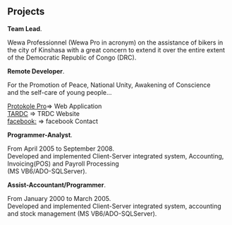 ## Projects

<ProjectCard title="WewaPro" link="https://www.wewa-pro.com/" bg="linear-gradient(to right, orange 0%, purple 100%)">

**Team Lead**.  

Wewa Professionnel (Wewa Pro in acronym) on the assistance of bikers 
in the city of Kinshasa with a great concern to extend it over the entire extent 
of the Democratic Republic of Congo (DRC).
</ProjectCard>

<ProjectCard title="TARDC(NGO)" link="http://tardc.org/" bg="linear-gradient(0.25turn, #3f87a6, #ebf8e1, #f69d3c)">  

**Remote Developer**.  

For the Promotion of Peace, National Unity, Awakening of Conscience  
and the self-care of young people...

[Protokole Pro](http://protokole-pro.com/index.php)=> Web Application  
[TARDC](http://tardc.org/) => TRDC Website  
[facebook:](https://www.facebook.com/TARDC-ASBL-1158957414259155/) => facebook Contact  
</ProjectCard>

<ProjectCard title="GTS.Express" link="https://congopro.com/en/company/gts-express" bg="linear-gradient(45deg,cyan, green, blue)">

**Programmer-Analyst**.  

From April 2005 to September 2008.  
Developed and implemented Client-Server integrated system, 
Accounting, Invoicing(POS) and Payroll Processing  
(MS VB6/ADO-SQLServer).

</ProjectCard>


<ProjectCard title="PHARMAKINA" link="https://www.pharmakina.com/" bg="linear-gradient(135deg, orange 40%, cyan)">

**Assist-Accountant/Programmer**.

From January 2000 to March 2005.  
Developed and implemented Client-Server integrated system, 
accounting and stock management (MS VB6/ADO-SQLServer).
</ProjectCard>


<ProjectCard title="my github Repos." link="https://github.com/AzimLit" bg="linear-gradient(45deg, red, blue)">
</ProjectCard>

<ProjectCard title="Interests." link="https://openjsf.org/wp-content/uploads/sites/84/2021/04/OpenJS_Foundation_Overview_2021-04-20.pdf" bg="linear-gradient(45deg,cyan, red, blue)">
</ProjectCard>

